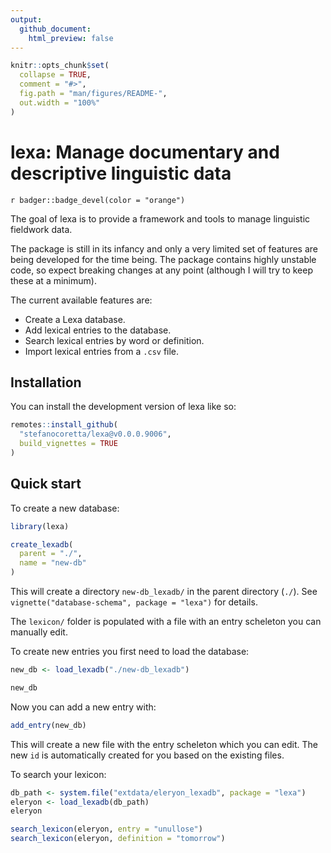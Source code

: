 ```yaml
---
output:
  github_document:
    html_preview: false
---
```


<!-- README.md is generated from README.Rmd. Please edit that file -->

```r
knitr::opts_chunk$set(
  collapse = TRUE,
  comment = "#>",
  fig.path = "man/figures/README-",
  out.width = "100%"
)
```

# lexa: Manage documentary and descriptive linguistic data

<!-- badges: start -->
`r badger::badge_devel(color = "orange")`
<!-- badges: end -->

The goal of lexa is to provide a framework and tools to manage linguistic fieldwork data.

The package is still in its infancy and only a very limited set of features are being developed for the time being.
The package contains highly unstable code, so expect breaking changes at any point (although I will try to keep these at a minimum).

The current available features are:

- Create a Lexa database.
- Add lexical entries to the database.
- Search lexical entries by word or definition.
- Import lexical entries from a `.csv` file.

## Installation

You can install the development version of lexa like so:

``` r
remotes::install_github(
  "stefanocoretta/lexa@v0.0.0.9006",
  build_vignettes = TRUE
)
```

## Quick start

To create a new database:

``` r
library(lexa)

create_lexadb(
  parent = "./",
  name = "new-db"
)
```

This will create a directory `new-db_lexadb/` in the parent directory (`./`).
See `vignette("database-schema", package = "lexa")` for details.

The `lexicon/` folder is populated with a file with an entry scheleton you can manually edit.

To create new entries you first need to load the database:

``` r
new_db <- load_lexadb("./new-db_lexadb")

new_db
```

Now you can add a new entry with:

``` r
add_entry(new_db)
```

This will create a new file with the entry scheleton which you can edit.
The new `id` is automatically created for you based on the existing files.

To search your lexicon:

``` r
db_path <- system.file("extdata/eleryon_lexadb", package = "lexa")
eleryon <- load_lexadb(db_path)
eleryon

search_lexicon(eleryon, entry = "unullose")
search_lexicon(eleryon, definition = "tomorrow")
```
